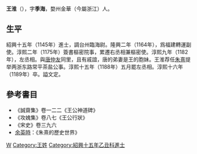 {{Otheruses|王淮}}
'''王淮'''（{{bd|1126年||1189年|}}），字'''季海'''，婺州金華（今屬浙江）人。

== 生平 ==
紹興十五年（1145年）進士，調台州臨海尉。隆興二年（1164年），爲福建轉運副使。淳熙二年（1175年）簽書樞密院事，累遷右丞相兼樞密使。淳熙九年（1182年），左丞相。與[[唐仲友|唐仲友]]同里，且有戚誼，唐的弟妻是王的胞妹。王淮荐任[[朱熹|朱熹]]提举两浙东路常平茶盐公事。淳熙十五年（1188年）五月罷左丞相。淳熙十六年（1189年）卒。謚文定。

==參考書目==
*《誠齋集》卷一二二《王公神道碑》
*《攻媿集》卷八七《王公行狀》
*《宋史》卷三九六
* [[余英時|余英時]]：《朱熹的歷史世界》
{{start box}}
{{s-before|[[赵雄|赵雄]]}}
{{s-title|[[南宋|南宋]][[右丞相|右丞相]]|1181年—1182年}}
{{s-after|[[梁克家|梁克家]]}}
{{s-before|[[虞允文|虞允文]]}}
{{s-title|[[南宋|南宋]][[左丞相|左丞相]]|1182年—1188年}}
{{s-after|[[周必大|周必大]]}}
{{end box}}
[[Category:宋朝宰相|W]]
[[Category:王姓|Category:王姓]]
[[Category:紹興十五年乙丑科進士|Category:紹興十五年乙丑科進士]]